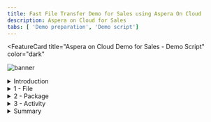 ```yaml
---
title: Fast File Transfer Demo for Sales using Aspera On Cloud
description: Aspera on Cloud for Sales
tabs: [ 'Demo preparation', 'Demo script']
---
```


<FeatureCard
  title="Aspera on Cloud Demo for Sales - Demo Script"
  color="dark"
  >

![banner](./images/Hero-Image2.jpg)

</FeatureCard>

<span id="place1"></span>

<details>
<summary>Introduction</summary>
<br/>
Today, businesses across industries are facing greater challenges moving large files and massive sets of data quickly and reliably between global sites and teams. Failing to meet these challenges can limit an organization’s ability to meet critical business imperatives that yield increased revenues, reduced costs, improved customer service, and new or improved business models.
<br/><br/>
With Aspera FASP technology, users can deliver live video and growing files as well as exchange files and data sets of any size—from many gigabytes to multiple terabytes and larger—quickly and reliably around the world. In addition, the protocol integrates the latest security technologies, practices and auditing technologies to keep your data safe.
<br/><br/>
This demo shows a typical file transfer scenario between different users in a company. Here you will see how to transfer, distribute and sync huge files and data sets, globally at maximum speed. You will learn how to accelerate collaboration with teams around the world on big data and large files. At the same time, you will see how to automate, monitor and control data transfers and workflows. 
<br/><br/>
Let’s get started!

<br/><br/>

(Demo intro slides <a href=" " target="_blank" rel="noreferrer">here</a>)

<br/>


</details>

<details>
<summary>1 - File</summary>

<br/>

| **1.1** | **Accessing the Environment** |
| :--- | :--- |
| **Narration** | In this demo we are using Aspera on Cloud. Aspera on Cloud is IBM's on-demand SaaS offering for global content transfer and exchange. The service enables organizations to move large files and data sets – securely and reliably – across on-premises and multi-cloud environments at unrivaled speed. Let's see Aspera on Cloud in action. Let me log in here. |
| **Action** &nbsp; 1.1.1 | Open your Aspera on Cloud Demo organization URL. If you don't know your URL, open the <a href="https://ibmaspera.com/help/find-organizations" target="_blank">Welcome to IBM Aspera on Cloud page</a> and click on your organization on **Recently viewed organizations** (if you are not able to see your organization here, find your organization using your email address). <br/><br/> ![](images/access-env-1.png) |
| **Action** &nbsp; 1.1.2 | Click **Log in with IBMid**. (If necessary enter your IBMid and password)  <br/<br/> ![](images/access-env-2.png)|

<br/>

| **1.2** | **Welcome page** |
| :--- | :--- |
| **Narration** | Here we have our Aspera on Cloud organization. Using Aspera on Cloud, organizations can store and readily access files and folders in multiple cloud-based and on-premises storage systems. Sharing among users is as easy as browsing or dragging-and-dropping – regardless of where the files are located – freeing collaboration from traditional boundaries among colleagues in both local and remote locations. <br/<br/> When we login the first time, we see the list of applications we have access to. Aspera on Cloud include multiples applications: Files to manage and share files and folders; Packages to send and download files; Activity to track usage and user activities; Automation to create automated tasks to simplify workflows and Admin to manage user and configure server settings. Users will only see and access applications that they have permission to use.  <br/<br/> In this page, we can define a default app to open by default when we access or Aspera on Cloud organization. Let's start using Files. |
| **Action** &nbsp; 1.2.1 | Describe and show all apps (don't click). <br/><br/> ![](images/welcome-1.png) |
| **Action** &nbsp; 1.2.2 | Show how to make an app default (don't click). <br/><br/> ![](images/welcome-2.png) |
| **Action** &nbsp; 1.2.3 | Open **Files**. <br/><br/> ![](images/welcome-3.png) |

<br/>

| **1.3** | **Create Folder** |
| :--- | :--- |
| **Narration** | Here we are in Marketing workspace. But what is a workspace? The workspace is a collection of Aspera on Cloud users working together—on a project perhaps, or in a department or division. Users in a given workspace can freely collaborate with other members of the same workspace.<br/><br/>The workspace name displays in the upper left corner, immediately below the app name (in this case: Files).  You may be a member of more than one workspace. You may have different permissions and access in one workspace than you do in another.<br/><br/> As a workspace member in the Files app, you have access to a collection of folders shared with you by your administrator and by other members of your workspace. When others share a folder, they may share it with you only, or they may share it with multiple people. Your collection of folders may be very different than the collection of another user in the same workspace, though you may share some of the same folders.<br/><br/> Right now, we don't have any folder in our Workspace. Let's create the first one. |
| **Action** &nbsp; 1.3.1 | Describe and show the Marketing Workspace (don't click). <br/><br/>  ![](images/folder-1.png) |
| **Action** &nbsp; 1.3.2 | Click **New** (A), then click **Create folder** (B). <br/><br/>  ![](images/folder-2.png) |
| **Action** &nbsp; 1.3.3 | Enter **Campaigns** as your folder name (A) and click **Create** (B). <br/><br/>  ![](images/folder-3.png) |
<br/>

| **1.4** | **Upload File** |
| :--- | :--- |
| **Narration** | Files app members with proper permission can upload files and folders from any accessible source to the app. Once the file or folder is uploaded, that user can share it with others. Until the file or folder is shared, it is visible and accessible only to the user who uploaded it. As part of Marketing team, we need to share a 200MB campaign media file with other members. Let's see how easy and fast to do it using Aspera. |
| **Action** &nbsp; 1.4.1 | Open **Campaigns** folder. <br/><br/>  ![](images/uploadfile-1.png) |
| **Action** &nbsp; 1.4.2 | Click **New** (A) and click **Upload file** (B). <br/><br/>  ![](images/uploadfile-2.png) |
| **Action** &nbsp; 1.4.3 | If Aspera Connect request permission to access your computer, click **Yes**. <br/><br/>  ![](images/uploadfile-3.png) |
| **Action** &nbsp; 1.4.4 | Feel free to select a file based in your network bandwith. If you have a good network, select a large file, for example 200 MB. <br/><br/>  ![](images/uploadfile-4.png) |
<br/>

| **1.5** | **File Transfer** |
| :--- | :--- |
| **Narration** | Aspera on Cloud uses IBM Aspera's FASP protocol, which overcomes the limitations of other file-transfer technologies. By moving large data sets at maximum speed, reliably and securely – regardless of network conditions, physical distance between sites, and file size, type, or number – Aspera technology enables a new world of collaboration, sharing, and content delivery. Let's check here, how fast is to transfer this large file. |
| **Action** &nbsp; 1.5.1 | Click on **Transfer Activity** button. <br/><br/>  ![](images/transfer-1.png) |
| **Action** &nbsp; 1.5.2 | Show the **Transfer Activity details**. <br/><br/>  ![](images/transfer-2.png) |
| **Action** &nbsp; 1.5.3 | Close the **Transfer Activity dialog**. <br/><br/>  ![](images/transfer-3.png) |
<br/>

| **1.6** | **Share with collaborators** |
| :--- | :--- |
| **Narration** | From Files app we can easily Download, Move, Copy, Favorite, Send in package and for some files we are able to Preview it (for example PDFs, videos and images).  Now, let's see how to share a folder. Let's go back to our All Files view.<br/><br/> Sharing folders using the Aspera on Cloud Files app is like collaborating using a shared file repository. Each user has access to certain folders in the repo, with specific permissions to each folder. Files app users can share their folders with others, assigning content permissions to each recipient. Keep in mind that if you upload to your Files app, no one sees your folder until you share it with them. Let's do it with our folder, by clicking on context menu and select Share.<br/><br/> In share dialog we can share with a member, we just need to enter a member IBMid, or with all workspace member, by just typing the Workspace name. After that, we just need to define the Permissions. Behind the scenes, the user will receive an email about the Share event. Great, our folder is accessible for all members of the Workspace. Later, in this demo, we will see how to add users in your workspace. |
| **Action** &nbsp; 1.6.1 | Select the **200 MB file checkbox** (A). Show the actions available (B). Click **Cancel** (C).  <br/><br/>  ![](images/sharefolder-1.png) |
| **Action** &nbsp; 1.6.2 | On breadcrumbs, click on **All files** link. <br/><br/>  ![](images/sharefolder-2.png) |
| **Action** &nbsp; 1.6.3 | Click on **Menu** (A) and click **Share** (B). <br/><br/>  ![](images/sharefolder-3.png) |
| **Action** &nbsp; 1.6.4 | In the *Add collaborators* field, enter **Marketing Workspace** (A), show the different type of *Permissions* but keep **Edit** (B), then click **Add** (C). <br/><br/>  ![](images/sharefolder-4.png) |
<br/>

**[Go to top](#place1)**

</details>

<details>

<summary>2 - Package</summary>

<br/>

| **2.1** | **Sending Files** |
| :--- | :--- |
| **Narration** | So far we explored the basic functions about File app, now let's explore the Package app! In the Packages app, a package is a collection of digital assets (files, folders, video, images, etc.) that you gather to send to one or more individuals or user groups, or to an Aspera on Cloud shared inbox. <br/><br/> Sending files and folders using the Aspera on Cloud Packages app is very much like sending an email with attachments. Senders use a simple form to address recipients and attach content. Recipients receive a copy of the content and can download it to use however they want.<br/><br/> Here, you can select files from your local machine or select a file from the Files app. And you can easily add a password protection layer. |
| **Action** &nbsp; 2.1.1 |  Click on **App switcher** button (A) and select **Packages** (B). <br/><br/> ![](images/sendfile-1.png)  |
| **Action** &nbsp; 2.1.2 |  Click **Send files** button. <br/><br/> ![](images/sendfile-2.png)  |
| **Action** &nbsp; 2.1.3 |  Enter an **external user email** in *To* field (A), enter a Title (e.g.: **Summer Campaign**) (B), click **Add files** (C) and select **Files** (D).  <br/><br/> ![](images/sendfile-3.png)  |
| **Action** &nbsp; 2.1.4 |  Go ahead and select a file from your local machine. <br/><br/> ![](images/sendfile-4.png)  |
| **Action** &nbsp; 2.1.5 |  Now click **Add Files** (A) again and now select **Upload from Files** (B). <br/><br/> ![](images/sendfile-5.png)  |
| **Action** &nbsp; 2.1.6 |  Open the **Campaigns** folder (A), select the campaign **file** (B) and click **Add** (C). <br/><br/> ![](images/sendfile-6.png)  |
| **Action** &nbsp; 2.1.7 |  Now click **Send**.  <br/><br/> ![](images/sendfile-7.png)  |
| **Action** &nbsp; 2.1.8 |  Open the **Transfer activity dialog**  (A) to show the **files transfer** (B). <br/><br/> ![](images/sendfile-8.png)  |
<br/>

| **2.2** | **Downloading a Package** |
| :--- | :--- |
| **Narration**  | Now, let's check how the external user receive the package. Now, we are an external user (for example: a designer from a external Marketing agency). The designer received an email notifying about the new package.  <br/><br/> Great! Without any previous registration, the user is able to download one or more file. Here any password was requested, because we didn't configure it before. It is optional. It is easy, isn't?  |
| **Action** &nbsp; 2.2.1 | Open external user email. Open the Aspera on Cloud email. Click on **Open IBM Aspera on Cloud**. <br/><br/> ![](images/downloadpkg-1.png)  |
| **Action** &nbsp; 2.2.2 | You are welcome to download one or more files and show how fast is the download using Aspera on Cloud. <br/><br/> ![](images/downloadpkg-2.png)  |
<br/>

| **2.3** | **Creating a Submission Link** |
| :--- | :--- |
| **Narration**  | When you need to ask another person to send you files and folders, you can send a submission link. A submission link is a feature of the Packages app. Let's see how to manage submission links.<br/><br/>When you send a submission link, Aspera on Cloud sends an email notification to your recipients. The notification includes the submission link, which allows them to send you a digital package using Aspera's high-speed transfer technology, whether or not they have an Aspera account.  |
| **Action** &nbsp; 2.3.1 | If necessary, close the *Transfer activity dialog*. <br/><br/> ![](images/mng-sub-link-1.png)  |
| **Action** &nbsp; 2.3.2 | Click **Manage submission links**. <br/><br/> ![](images/mng-sub-link-2.png)  |
| **Action** &nbsp; 2.3.3 | On the Manage links page, click **New link**. <br/><br/> ![](images/mng-sub-link-3.png)  |
| **Action** &nbsp; 2.3.4 | Click **Send** button. <br/><br/> ![](images/mng-sub-link-4.png)  |
| **Action** &nbsp; 2.3.5 | On the *Send link* field, enter the **external user email** (A). On the *Message* field, type any message (B). Then click **Send** (C). <br/><br/> ![](images/mng-sub-link-5.png)  |
<br/>

| **2.4** | **Sending Files with a Submission Link** |
| :--- | :--- |
| **Narration**  | Now, let's play the role of the External Marketing Designer. When a recipient clicks the submission link in the email notification, Aspera presents a sending portal that allows the user to collect the files and folders you asked for and send them to you in a digital package. The recipient of your invitation can send any number of packages until the link expires or until you revoke the link.  |
| **Action** &nbsp; 2.4.1 | Log in back to the external user email. And check the new email from Aspera On Cloud. Click on **Open IBM Aspera on Cloud** button. <br/><br/> ![](images/mng-sub-link-6.png)  |
| **Action** &nbsp; 2.4.2 | In the *Send files* form, enter the **Designer's name** (A), enter the **external user email** (B), enter a title: **Campaign Logos** (C), include one or more files (D). Click **Send** (E). <br/><br/> ![](images/mng-sub-link-7.png) <br/><br/> ![](images/mng-sub-link-8.png) |
<br/>

| **2.5** | **Receiving Files with a Submission Link** |
| :--- | :--- |
| **Narration**  | Back as Marketing employee, the file you request appears in My inbox.  &nbsp; &nbsp; &nbsp; &nbsp; &nbsp; &nbsp; &nbsp; &nbsp; &nbsp; &nbsp; &nbsp; &nbsp; &nbsp; &nbsp; &nbsp; &nbsp; &nbsp; &nbsp; &nbsp; &nbsp; &nbsp; &nbsp; &nbsp; &nbsp; &nbsp; &nbsp; &nbsp; &nbsp; &nbsp; &nbsp; &nbsp; &nbsp; &nbsp; &nbsp; &nbsp; &nbsp; &nbsp; &nbsp; &nbsp; &nbsp; &nbsp; &nbsp; &nbsp; &nbsp; &nbsp; &nbsp; &nbsp; &nbsp; &nbsp; &nbsp; &nbsp; &nbsp; &nbsp; &nbsp; &nbsp; &nbsp; &nbsp; &nbsp; &nbsp; &nbsp; &nbsp; &nbsp; &nbsp; &nbsp; &nbsp; &nbsp; &nbsp; &nbsp; &nbsp; &nbsp; &nbsp; &nbsp; &nbsp; &nbsp; &nbsp; &nbsp; &nbsp; &nbsp; &nbsp; &nbsp; &nbsp; &nbsp; &nbsp; &nbsp; |
| **Action** &nbsp; 2.5.1 | Back to Marketing employee's browser, click on **My inbox**. &nbsp; &nbsp; &nbsp; &nbsp; &nbsp; &nbsp; &nbsp; &nbsp; &nbsp; &nbsp; &nbsp; &nbsp; &nbsp; &nbsp; &nbsp; &nbsp; &nbsp; &nbsp; &nbsp; &nbsp; &nbsp; &nbsp; &nbsp; &nbsp; &nbsp; &nbsp; &nbsp; &nbsp; &nbsp; &nbsp; &nbsp; &nbsp; &nbsp; &nbsp; &nbsp; &nbsp; &nbsp; &nbsp; &nbsp; &nbsp; &nbsp; &nbsp;  &nbsp; &nbsp; &nbsp; &nbsp; &nbsp; &nbsp; &nbsp; &nbsp; &nbsp; &nbsp; &nbsp; &nbsp; &nbsp; &nbsp; &nbsp; &nbsp; &nbsp; &nbsp; &nbsp; &nbsp; &nbsp; &nbsp; &nbsp; &nbsp; &nbsp; &nbsp; &nbsp; &nbsp; &nbsp; &nbsp; &nbsp; &nbsp; &nbsp; &nbsp; &nbsp; &nbsp; &nbsp; &nbsp; &nbsp; &nbsp; &nbsp; &nbsp; <br/><br/> ![](images/mng-sub-link-9.png)  |
| **Action** &nbsp; 2.5.2 | Open the new package (A). And show the files in this package (B).<br/><br/> ![](images/mng-sub-link-10.png)  |
| **Action** &nbsp; 2.5.3 | When ready, **close** the package dialog.<br/><br/> ![](images/mng-sub-link-11.png)  |
<br/>

| **2.6** | **Creating a Shared Inbox** |
| :--- | :--- |
| **Narration**  | Now, let's check the Shared Inbox concept. A shared inbox is an optional workspace feature similar to a drop box: you can send content directly and simultaneously to all members of the shared inbox without having to address it to particular users or user groups. Let's create one shared inbox! <br/><br/>Initially we just need to enter basic information, for example, a name. Now, we can define more details for this shared inbox. For example, add members, manage links, define settings and email notifications. <br/><br/>As workspace manager, you can configure metadata fields. When present, these fields allow senders to apply metadata tags to packages they send to a shared inbox; these tags provide information about package contents without requiring the recipient to open the package, and allow shared inbox members to search and sort packages easily. If any metadata data fields are required, you cannot send the package without addressing the required field. <br/><br/>Let's add two metadata field in our A/B Testing inbox. First a Date-time field to inform the Test Date, and second a Dropdown menu to select the Test Campaign. |
| **Action** &nbsp; 2.6.1 | Click on **Manage shared inboxes**. <br/><br/> ![](images/shared-inbox-1.png)  |
| **Action** &nbsp; 2.6.2 | Click **Create new**. <br/><br/> ![](images/shared-inbox-2.png) |
| **Action** &nbsp; 2.6.3 | Enter a *Name* for your shared inbox (e.g.: **A/B Testing**) (A) and click **Save** (B).<br/><br/> ![](images/shared-inbox-3.png) |
| **Action** &nbsp; 2.6.4 | Show the **Members** tab.<br/><br/> ![](images/shared-inbox-4.png) |
| **Action** &nbsp; 2.6.5 | Show the **Manage links** tab.<br/><br/> ![](images/shared-inbox-5.png) |
| **Action** &nbsp; 2.6.6 | Show the **Settings** tab.<br/><br/> ![](images/shared-inbox-6.png) |
| **Action** &nbsp; 2.6.7 | Open **Metadata** tab (A) and click **Add field** (B).<br/><br/> ![](images/shared-inbox-7.png) |
| **Action** &nbsp; 2.6.8 | Define the metadata as **Date-time** Type (A), **Test Date** as *Label* (B), and *Required* as **On** (C). Click **Save** (D).<br/><br/> ![](images/shared-inbox-8.png) |
| **Action** &nbsp; 2.6.9 | Click **Add field** button again.<br/><br/> ![](images/shared-inbox-9.png) |
| **Action** &nbsp; 2.6.10 | Now, define the metadata as **Dropdown menu** *Type* (A), enter **Campaign** as *Label* (B), click *four* times on **Add Option** button (C) to add the options: **Spring, Summer, Fall and Winter** (D). Click **Save** (E).<br/><br/> ![](images/shared-inbox-10.png) |
| **Action** &nbsp; 2.6.11 | Click **Save**. <br/><br/> ![](images/shared-inbox-11.png) |
<br/>

| **2.7** | **Submitting a Package to a Shared Inbox** |
| :--- | :--- |
| **Narration**  | Now, let's test it! We just need to send files to our A/B Testing shared inbox. Enter the basic package information, and enter the specific package metadatas for our A/B Testing shared inbox. <br/><br/>Now all members of our Shared inbox will receive a notification about the new package. We can check it by accessing our A/B Testing. And from here we can explore each package with all assets and metadata.   |
| **Action** &nbsp; 2.7.1 | Click **Send files**.<br/><br/> ![](images/shared-inbox-12.png)  |
| **Action** &nbsp; 2.7.2 | Click on To field and select **Shared Inbox: A/B Testing** (A), enter **B2B Site A/B Testing** as *Title* (B), click **Add files** (C), include some files from your machine (D) and click **Next** (E). <br/><br/> ![](images/shared-inbox-13.png)  |
| **Action** &nbsp; 2.7.3 | Enter a *Test Date* (A) and select **Summer** as *Campaign* (B). Click **Send** (C).<br/><br/> ![](images/shared-inbox-14.png)  |
| **Action** &nbsp; 2.7.4 | Open the **A/B Testing** inbox. <br/><br/> ![](images/shared-inbox-15.png)  |
| **Action** &nbsp; 2.7.5 | Click to open the **B2B Site A/B Testing** package (A). On the **Assets** tab (B), you can show the file shared with all inbox members (C).<br/><br/> ![](images/shared-inbox-16.png)  |
| **Action** &nbsp; 2.7.6 | Open the **Metadata** tab (A), to show the package metadata (B). <br/><br/> ![](images/shared-inbox-17.png)  |
| **Action** &nbsp; 2.7.7 | **Close** the Package dialog.<br/><br/> ![](images/shared-inbox-18.png)  |
<br/>

**[Go to top](#place1)**

</details>

<details>

<summary>3 - Activity</summary>

<br/>

| **3.1** | **Transfer Activity** |
| :--- | :--- |
| **Narration** | Now, let's explore the monitoring cababilities of Aspera on Cloud. The Activity app shows app events and the performance, history, and usage for file transfers. Activity's responsive engine streams log data to the web application, generating interactive visualizations of real-time and historical data.<br/><br/>Let's explore the first capability: Transfer activity. Here you can view historic and live transfer activity based on filters. <br/><br/>This page displays real-time and historical transfer data for your organization. It includes context for a given transfer, such as the time of the transfer and whether it completed or failed. You can also review performance data for the resources (workspaces, nodes, and users) associated with your workspace. This can help you identify issues in the system; for example, an inactive server may need to be evaluated for connectivity issues.<br/><br/>And we can easily export the data for a CSV files and use in any other Data Visualization tool. |
| **Action** &nbsp; 3.1.1 | Open the **App switcher** menu (A) and select **Activity** (B). <br/><br/> ![](images/transfer-activity-1.png)  |
| **Action** &nbsp; 3.1.2 | On the **Transfer activity** page (A), change the filter to show more data (B). Show the information on top of the page (C). <br/><br/> ![](images/transfer-activity-2.png) |
| **Action** &nbsp; 3.1.3 | Scroll down the page, and show the information on bottom of the page. <br/><br/> ![](images/transfer-activity-3.png) |
| **Action** &nbsp; 3.1.4 | Click **Export**. <br/><br/> ![](images/transfer-activity-4.png) |
| **Action** &nbsp; 3.1.5 | Keep the default name (A) and click **Export** (B). You are welcome to show the downloaded CSV file. <br/><br/> ![](images/transfer-activity-5.png) |
<br/>

| **3.2** | **Volume Usage** |
| :--- | :--- |
| **Narration** | Now, let's explore the second capability of the Activity app: Volume Usage. <br/><br/>Use the Volume usage page to monitor transfer volume for your entire organization or filtered by each component of the transfer system: entitlements, nodes, access keys, workspaces, and users. You can zoom in to data based on configurable time spans.<br/><br/>The graph displays aggregate volume data for the selected time period. The graph is interactive. You can hover over any bar on the graph to see upload and download values for that point in time. |
| **Action** &nbsp; 3.2.1 | Click on **Volume usage**. <br/><br/> ![](images/volume-usage-1.png)  |
| **Action** &nbsp; 3.2.2 | Hover over any bar on the graph to see upload and download values for that point in time. <br/><br/> ![](images/volume-usage-2.png)  |
<br/>

| **3.3** | **Review the flow** |
| :--- | :--- |
| **Narration** | Here we have our demo flow. In the designer flow editor, we can edit and change our flow. We are a car repair company that wants to create an API that will enable customers to send us photos of their cars, along with descriptions of what needs to be done with them. With this information we will create a case in Salesforce. Let’s explore our flow in detail. |
| **Action** &nbsp; 3.3.1 | Close the **Request** box by clicking the **X**. <br/><br/> <img src="https://raw.githubusercontent.com/ibm-garage-tsa/platinum-demos/master/src/pages/300-integration-api-enabled-application-integration/images/300-api-demo-3-3-1.png" width="800" /> <br/> |
| **Action** &nbsp; 3.3.2 | Explain the flow and scroll through all of the connectors in the flow. Open the **Request** again by clicking the first step of the flow. <br/><br/> <img src="https://raw.githubusercontent.com/ibm-garage-tsa/platinum-demos/master/src/pages/300-integration-api-enabled-application-integration/images/300-api-demo-3-3-2.png" width="800" />  |

<br/>

| **3.4** | **Review request** |
| :--- | :--- |
| **Narration** | Our flow starts by receiving the customer’s car repair request with photo via an API. Designer automatically creates an API “request” and “response” for your API flow. &nbsp; &nbsp; &nbsp; &nbsp; &nbsp; &nbsp; &nbsp; &nbsp; &nbsp; &nbsp; &nbsp; &nbsp; &nbsp; &nbsp; &nbsp; &nbsp; &nbsp; &nbsp; &nbsp; &nbsp; &nbsp; &nbsp; &nbsp; &nbsp; &nbsp; &nbsp; &nbsp; &nbsp; &nbsp; &nbsp; &nbsp; &nbsp; &nbsp; &nbsp; &nbsp; &nbsp; &nbsp; &nbsp;  |
| **Action** &nbsp; 3.4.1 | Show the **Request** box (1). Click to open the **If** step (2). <br/><br/> <img src="https://raw.githubusercontent.com/ibm-garage-tsa/platinum-demos/master/src/pages/300-integration-api-enabled-application-integration/images/300-api-demo-3-4-1.png" width="800" />  |

<br/>

| **3.5** | **Validate the photo** |
| :--- | :--- |
| **Narration** | Next, we validate the photo. Here, we have a simple IF statement that checks if the PhotoOfCar is empty. If it is not empty, we move forward to retrieve contacts by connecting to Salesforce. &nbsp; &nbsp; &nbsp; &nbsp; &nbsp; &nbsp; &nbsp; &nbsp; &nbsp; &nbsp; &nbsp; &nbsp; &nbsp;  |
| **Action** &nbsp; 3.5.1 | Explore the **If** step (1). Click the **Salesforce - Retrieve contacts** connector (2). &nbsp; &nbsp; &nbsp; &nbsp; &nbsp; &nbsp; &nbsp; &nbsp; &nbsp; &nbsp; &nbsp; &nbsp; &nbsp; &nbsp; &nbsp; &nbsp; &nbsp; &nbsp; &nbsp; &nbsp; &nbsp; &nbsp; &nbsp; &nbsp; <br/><br/> <img src="https://raw.githubusercontent.com/ibm-garage-tsa/platinum-demos/master/src/pages/300-integration-api-enabled-application-integration/images/300-api-demo-3-5-1.png" width="800" /> |

<br/>

| **3.6** | **Retrieve contacts** |
| :--- | :--- |
| **Narration** | Now, we use a connector to create a case in Salesforce with the data from the API. This case is where we store the details and progress of our repair. We are using a hard-coded contact name: ‘Andy Young.' He’s the contact for the insurance company. Salesforce Developer Accounts have a pre-populated set of data that you can use to test. ‘Andy Young’ is one of those pre-populated contacts. Let’s test our connection with Salesforce. Let me change the contact to ‘Andrew Young‘ and test the connection.<br/><br/> The test shows that we don’t have an ‘Andrew Young.‘ Let’s change it back to ‘Andy Young‘ and test again. We now receive a successful response. This proves that our connection is working. Let’s check the details. Here we can see the output returned from Salesforce, including the Contact ID. |
| **Action** &nbsp; 3.6.1 | Show the **Salesforce - Retrieve contacts** box. <br/><br/> <img src="https://raw.githubusercontent.com/ibm-garage-tsa/platinum-demos/master/src/pages/300-integration-api-enabled-application-integration/images/300-api-demo-3-6-1.png" width="800" />  |
| **Action** &nbsp; 3.6.2 | Change the **Full Name** to **Andrew Young** (1). Click the highlighted icon to **Test** the connection (2). <br/><br/> <img src="https://raw.githubusercontent.com/ibm-garage-tsa/platinum-demos/master/src/pages/300-integration-api-enabled-application-integration/images/300-api-demo-3-6-2.png" width="800" />  |
| **Action** &nbsp; 3.6.3 | On the **Try this action** dialog, check **Do not show this dialog box again** (1) and click **Continue** (2). <br/><br/> <img src="https://raw.githubusercontent.com/ibm-garage-tsa/platinum-demos/master/src/pages/300-integration-api-enabled-application-integration/images/300-api-demo-3-6-3.png" width="800" />  |
| **Action** &nbsp; 3.6.4 | Change the **Full Name** back to **Andy Young** (1). Click the highlighted icon to **Test** again (2). Click the **View details** link (3). <br/><br/> <img src="https://raw.githubusercontent.com/ibm-garage-tsa/platinum-demos/master/src/pages/300-integration-api-enabled-application-integration/images/300-api-demo-3-6-4.png" width="800" />  |
| **Action** &nbsp; 3.6.5 | On the **Output** tab, open the **Contact1** object. <br/><br/> <img src="https://raw.githubusercontent.com/ibm-garage-tsa/platinum-demos/master/src/pages/300-integration-api-enabled-application-integration/images/300-api-demo-3-6-5.png" width="800" />  |
| **Action** &nbsp; 3.6.6 | Close all of the dialog tabs. Click the **Salesforce – Create case** connector. <br/><br/> <img src="https://raw.githubusercontent.com/ibm-garage-tsa/platinum-demos/master/src/pages/300-integration-api-enabled-application-integration/images/300-api-demo-3-6-6.png" width="800" />  |

<br/>

| **3.7** | **Create a case** |
| :--- | :--- |
| **Narration** | Now that we have the ID that we need, let’s create our Salesforce case. Note that we just re-use the same Salesforce connector but with a different operation and data. Here we can see that our contact ID comes from the previous ‘retrieve contact’ Salesforce Call. The name and email address come from the API request. The connector knows that fields like ‘Case Type’ have a limited number of values in Salesforce – so it automatically converts them into pull-down lists of values you can choose. |
| **Action** &nbsp; 3.7.1 | Explore the **Salesforce – Create case** box (1). Open the **Salesforce - Create attachment** connector (2). <br/><br/> <img src="https://raw.githubusercontent.com/ibm-garage-tsa/platinum-demos/master/src/pages/300-integration-api-enabled-application-integration/images/300-api-demo-3-7-1.png" width="800" />  |

<br/>

| **3.8** | **Create an attachment** |
| :--- | :--- |
| **Narration** | To add a photograph, we need to create a Salesforce attachment. That will be easy, since we just use the connector again. Note that we use the case ID that is a returned value from the ‘Create Case’ connector call, which is kept in the flow automatically. We send the PhotoOfCar as a base64 string and we tell Salesforce that the content type is image/jpeg. |
| **Action** &nbsp; 3.8.1 | Explore the **Salesforce – Create attachment** box (1). Open the **Create case comment** connector (2). <br/><br/> <img src="https://raw.githubusercontent.com/ibm-garage-tsa/platinum-demos/master/src/pages/300-integration-api-enabled-application-integration/images/300-api-demo-3-8-1.png" width="800" /> |

<br/>

| **3.9** | **Create a case comment** |
| :--- | :--- |
| **Narration** | Now we’ll add a comment to the case with the Salesforce connector stating this case was opened by IBM Cloud Pak for Integration. &nbsp; &nbsp; &nbsp; &nbsp; &nbsp; &nbsp; &nbsp; &nbsp; &nbsp; &nbsp; &nbsp; &nbsp; &nbsp; &nbsp; &nbsp; &nbsp; &nbsp; &nbsp; &nbsp; &nbsp; &nbsp; &nbsp; &nbsp; &nbsp; &nbsp; &nbsp; &nbsp; &nbsp; &nbsp; &nbsp; &nbsp; &nbsp; &nbsp; &nbsp; &nbsp; &nbsp; &nbsp; &nbsp; &nbsp; &nbsp; &nbsp; &nbsp; &nbsp; &nbsp; &nbsp; &nbsp; &nbsp; &nbsp; &nbsp; &nbsp; |
| **Action** &nbsp; 3.9.1 | Explore the **Salesforce – Create case comment** box (1). Open the **Response** connector (2). &nbsp; &nbsp; &nbsp; &nbsp; &nbsp; &nbsp; &nbsp; &nbsp; &nbsp; &nbsp; &nbsp; &nbsp; &nbsp; &nbsp; &nbsp; &nbsp; &nbsp; &nbsp; &nbsp; &nbsp; &nbsp; &nbsp; &nbsp; &nbsp; &nbsp; &nbsp; &nbsp; &nbsp; &nbsp; &nbsp; &nbsp; &nbsp; &nbsp; &nbsp; &nbsp; &nbsp; &nbsp; &nbsp; &nbsp; &nbsp; &nbsp; &nbsp; &nbsp; &nbsp; &nbsp; &nbsp; &nbsp; &nbsp; &nbsp; &nbsp; &nbsp; &nbsp; &nbsp; &nbsp; &nbsp; &nbsp; &nbsp; &nbsp; &nbsp; &nbsp; &nbsp; &nbsp; &nbsp; &nbsp; &nbsp; &nbsp; &nbsp; &nbsp; &nbsp; &nbsp; &nbsp; &nbsp; &nbsp; &nbsp; &nbsp; &nbsp; &nbsp; &nbsp; &nbsp; &nbsp; &nbsp; &nbsp; &nbsp; &nbsp; &nbsp; &nbsp; &nbsp; &nbsp; &nbsp; &nbsp; &nbsp; &nbsp; &nbsp; &nbsp; &nbsp; &nbsp; &nbsp; &nbsp; &nbsp;   <br/><br/><img src="https://raw.githubusercontent.com/ibm-garage-tsa/platinum-demos/master/src/pages/300-integration-api-enabled-application-integration/images/300-api-demo-3-10-1.png" width="800" /> |

<br/>

| **3.10** | **Respond to the customer** |
| :--- | :--- |
| **Narration** | Here we have the response that we submit to the customer after the API call. This response includes their Salesforce case reference for future enquiries, an estimate of how long it will take to repair, and also how much it will cost. Now that we've built the flow, let’s start it! &nbsp; &nbsp; &nbsp; &nbsp; &nbsp; &nbsp; &nbsp; &nbsp; &nbsp; &nbsp; &nbsp; &nbsp; &nbsp; &nbsp; &nbsp; &nbsp; &nbsp; &nbsp; &nbsp; &nbsp; &nbsp; &nbsp; &nbsp; &nbsp; &nbsp; &nbsp; &nbsp; &nbsp; &nbsp; &nbsp; &nbsp; &nbsp; &nbsp; &nbsp; &nbsp; &nbsp; &nbsp; &nbsp; &nbsp; &nbsp; &nbsp; &nbsp;  |
| **Action** &nbsp; 3.10.1 | Explore the **Response** box (1). Click **Done** (2). <br/><br/> <img src="https://raw.githubusercontent.com/ibm-garage-tsa/platinum-demos/master/src/pages/300-integration-api-enabled-application-integration/images/300-api-demo-3-11-1.png" width="800" />  |

<br/>

**[Go to top](#place1)**

</details>


<details>
<summary>Summary</summary>

<br/>
Let’s summarize what we’ve done today.

<br/><br/>

In the demo we: accessed the Cloud Pak for Integration environment and explored the capabilities; imported and reviewed the automated customer interactions integration flow; tested the flow; deployed the flow into the Cloud Pak runtime environment; managed access to the flow as an API and set up the security and rate limits; and demonstrated how a developer can use the API Portal to perform self-service consumption of the API.<br/><br/>From a business perspective we used APIs and application integrations to automate a series of steps to: obtain and validate input information from a customer with a concern, open a case in Salesforce, attach the incoming information to the case, and respond to the customer with the case number and expected date for resolution.

<br/>

The customer needing assistance obtains rapid response to their interaction and the confidence that your business is handling their request.

<br/>

Thank you for attending today’s presentation.

<br/>

**[Go to top](#place1)**

</details>
